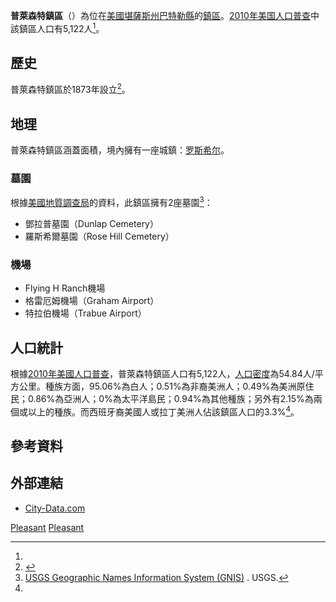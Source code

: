 {{noteTA
|G1=USState
}}
{{Infobox settlement
|official_name = 普萊森特鎮區
|native_name = Pleasant Township
|settlement_type = 鎮區
|image_map = Map highlighting Pleasant Township, Butler County, Kansas.svg
|map_caption = 普萊森特鎮區在巴特勒縣的位置
|coordinates_display = inline,title
|coordinates_region = US-KS
|subdivision_type = [[世界政區索引|國家]]
|subdivision_name = [[美国|美国]]
|subdivision_type1 = [[美國行政區劃|州]]
|subdivision_name1 = [[堪薩斯州|堪薩斯州]]
|subdivision_type2 = [[堪萨斯州行政区划|縣]]
|subdivision_name2 = [[巴特勒縣_(堪薩斯州)|巴特勒縣]]
|area_total_km2 = 93.49
|area_land_km2 = 93.39
|area_water_km2 = 0.1
|area_total_sq_mi = 36.1
|area_land_sq_mi = 36.06
|area_water_sq_mi = 0.04
|area_water_percent = 0.11
|population_as_of = [[2010年美国人口普查|2010]]
|population_footnotes = <ref name=census>{{cite web|url=http://www.census.gov/geo/www/gazetteer/gazetteer2010.html|title=2010 Census Gazetteer Files|publisher=[[美国人口调查局|美国人口调查局]]|accessdate=2016-02-28|archive-url=https://web.archive.org/web/20121021075704/http://www.census.gov/geo/www/gazetteer/gazetteer2010.html|archive-date=2012-10-21|dead-url=yes}}</ref>
|population_total = 5122
|population_density_km2 = auto
|elevation_footnotes = 
|elevation_m = 405
|elevation_ft = 1329
|latd = 37
|latm = 36
|lats = 25
|latNS = N
|longd = 97
|longm = 05
|longs = 56
|longEW = W
|postal_code_type =
|postal_code = 
|blank_name = [[地名信息系统|GNIS]]
|blank_info = [http://geonames.usgs.gov/pls/gnispublic/f?p=gnispq:3:::NO::P3_FID:0474233 0474233]
|website = 
|footnotes = 
}}

'''普萊森特鎮區'''（{{lang-en|'''Pleasant Township'''}}）為位在[[美國|美國]][[堪薩斯州|堪薩斯州]][[巴特勒縣_(堪薩斯州)|巴特勒縣]]的[[行政鎮區|鎮區]]。[[2010年美国人口普查|2010年美国人口普查]]中該鎮區人口有5,122人<ref name=census/>。

==歷史==
普萊森特鎮區於1873年設立<ref>{{cite book | url=http://books.google.com/books?id=h3YUAAAAYAAJ&pg=PA180#v=onepage&q&f=false | title=History of Butler County Kansas | publisher=Standard Publishing Company | author=Mooney, Vol. P. | year=1916 | pages=180 | access-date=2016-02-28 | archive-date=2014-07-09 | archive-url=https://web.archive.org/web/20140709032333/http://books.google.com/books?id=h3YUAAAAYAAJ&pg=PA180#v=onepage&q&f=false | dead-url=no }}</ref>。

==地理==
普萊森特鎮區涵蓋面積{{convert|93.49|km2|sqmi}}，境內擁有一座城鎮：[[罗斯希尔_(堪薩斯州)|罗斯希尔]]。

===墓園===
根據[[美國地質調查局|美國地質調查局]]的資料，此鎮區擁有2座墓園<ref>[http://geonames.usgs.gov/domestic/index.html USGS Geographic Names Information System (GNIS)] {{Wayback|url=http://geonames.usgs.gov/domestic/index.html |date=20190428150204 }}. USGS.</ref>：
*鄧拉普墓園（Dunlap Cemetery）
*羅斯希爾墓園（Rose Hill Cemetery）

===機場===
*Flying H Ranch機場
*格雷厄姆機場（Graham Airport）
*特拉伯機場（Trabue Airport）

==人口統計==
根據[[2010年美國人口普查|2010年美國人口普查]]，普萊森特鎮區人口有5,122人，[[人口密度|人口密度]]為54.84人/平方公里。種族方面，95.06%為白人；0.51%為非裔美洲人；0.49%為美洲原住民；0.86%為亞洲人；0%為太平洋島民；0.94%為其他種族；另外有2.15%為兩個或以上的種族。而西班牙裔美國人或拉丁美洲人佔該鎮區人口的3.3%<ref name=census/>。

==參考資料==
{{reflist}}

==外部連結==
* [http://www.city-data.com/township/Pleasant-Butler-KS.html City-Data.com] {{Wayback|url=http://www.city-data.com/township/Pleasant-Butler-KS.html |date=20121021185842 }}

{{巴特勒縣 (堪薩斯州)}}

[[Category:巴特勒縣鎮區_(堪薩斯州)|Pleasant]]
[[Category:堪薩斯州鎮區|Pleasant]]